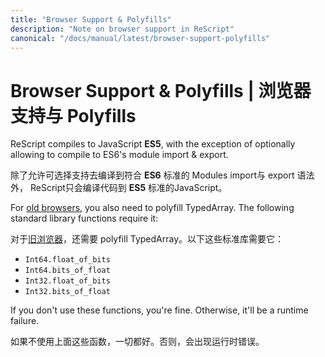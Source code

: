```yaml
---
title: "Browser Support & Polyfills"
description: "Note on browser support in ReScript"
canonical: "/docs/manual/latest/browser-support-polyfills"
---
```


# Browser Support & Polyfills | 浏览器支持与 Polyfills

ReScript compiles to JavaScript **ES5**, with the exception of optionally allowing to compile to ES6's module import & export.

除了允许可选择支持去编译到符合 **ES6** 标准的 Modules import与 export 语法外， ReScript只会编译代码到 **ES5** 标准的JavaScript。


For [old browsers](https://caniuse.com/#search=typed%20array), you also need to polyfill TypedArray. The following standard library functions require it:

对于[旧浏览器](https://caniuse.com/#search=typed%20array)，还需要 polyfill TypedArray。以下这些标准库需要它：

- `Int64.float_of_bits`
- `Int64.bits_of_float`
- `Int32.float_of_bits`
- `Int32.bits_of_float`

If you don't use these functions, you're fine. Otherwise, it'll be a runtime failure.

如果不使用上面这些函数，一切都好。否则，会出现运行时错误。
